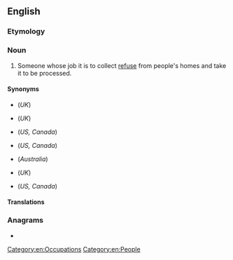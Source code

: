 ==English==
{{wikipedia|Waste collector}}

===Etymology===
{{suffix|en|trash|man}}

===Noun===
{{en-noun|trashmen}}

# {{lb|en|US|Canada}} Someone whose job it is to collect [[refuse]] from people's homes and take it to be processed.

====Synonyms====
* {{l|en|bin man}} (''UK'')
* {{l|en|dustman}} (''UK'')
* {{l|en|garbage collector}} (''US, Canada'')
* {{l|en|garbage man}} (''US, Canada'')
* {{l|en|garbo}} (''Australia'')
* {{l|en|refuse collector}} (''UK'')
* {{l|en|sanitation engineer}} (''US, Canada'')

====Translations====
{{trans-see|garbage collector}}

===Anagrams===
* {{anagrams|en|a=aahmnrst|Manharts|Ramnaths|Rathmans}}

[[Category:en:Occupations]]
[[Category:en:People]]